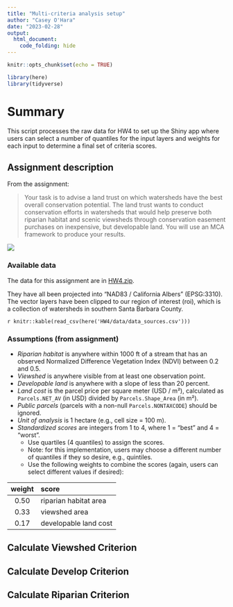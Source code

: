 ```yaml
---
title: "Multi-criteria analysis setup"
author: "Casey O'Hara"
date: "2023-02-28"
output: 
  html_document:
    code_folding: hide
---
```


```r
knitr::opts_chunk$set(echo = TRUE)

library(here)
library(tidyverse)
```

# Summary {.tabset}

This script processes the raw data for HW4 to set up the Shiny app where users can select a number of quantiles for the input layers and weights for each input to determine a final set of criteria scores.

## Assignment description

From the assignment:

>Your task is to advise a land trust on which watersheds have the best overall conservation potential. The land trust wants to conduct conservation efforts in watersheds that would help preserve both riparian habitat and scenic viewsheds through conservation easement purchases on inexpensive, but developable land. You will use an MCA framework to produce your results.

![](img/flow.png)

### Available data

The data for this assignment are in [HW4.zip](https://niklasphabian.github.io/ESM263_GIS/assignment/04/HW4.zip).

They have all been projected into “NAD83 / California Albers” (EPSG:3310). The vector layers have been clipped to our region of interest (roi), which is a collection of watersheds in southern Santa Barbara County.

`r knitr::kable(read_csv(here('HW4/data/data_sources.csv')))`

### Assumptions (from assignment)

* *Riparian habitat* is anywhere within 1000 ft of a stream that has an observed Normalized Difference Vegetation Index (NDVI) between 0.2 and 0.5.
* *Viewshed* is anywhere visible from at least one observation point.
* *Developable land* is anywhere with a slope of less than 20 percent.
* *Land cost* is the parcel price per square meter (USD / m²), calculated as `Parcels.NET_AV` (in USD) divided by `Parcels.Shape_Area` (in m²).
* *Public parcels* (parcels with a non-null `Parcels.NONTAXCODE`) should be ignored.
* *Unit of analysis* is 1 hectare (e.g., cell size = 100 m).
* *Standardized scores* are integers from 1 to 4, where 1 = "best" and 4 = "worst".
    * Use quartiles (4 quantiles) to assign the scores.
    * Note: for this implementation, users may choose a different number of quantiles if they so desire, e.g., quintiles.
    * Use the following weights to combine the scores (again, users can select different values if desired):

| weight | score                 |
|:------:|:----------------------|
|  0.50	 | riparian habitat area |
|  0.33	 | viewshed area         |
|  0.17	 | developable land cost |

## Calculate Viewshed Criterion

## Calculate Develop Criterion

## Calculate Riparian Criterion
